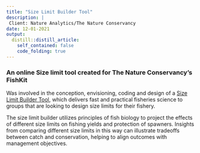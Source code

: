 ```yaml
---
title: "Size Limit Builder Tool"
description: |
 Client: Nature Analytics/The Nature Conservancy
date: 12-01-2021
output:
  distill::distill_article:
    self_contained: false
    code_folding: true
---
```


### An online Size limit tool created for The Nature Conservancy's FishKit

Was involved in the conception, envisioning, coding and design of a [Size Limit Builder Tool](https://natureanalytics.shinyapps.io/SizeLimitExplorer/?code=i9NuhZldj1s8h_Kr&state=ZYzE8g9pD6), which delivers fast and practical fisheries science to groups that are looking to design size limits for their fishery.

The size limit builder utilizes principles of fish biology to project the effects of different size limits on fishing yields and protection of spawners. Insights from comparing different size limits in this way can illustrate tradeoffs between catch and conservation, helping to align outcomes with management objectives.


